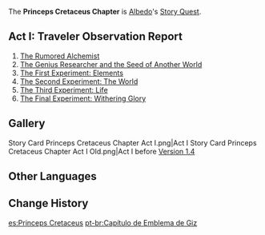 {{Chapter Infobox
|character       = Albedo
|short           = Princeps Cretaceus
|act1            = Traveler Observation Report
|ARReq1          = 40
|keyReq1         = 1
|archonQuestReq1 = [[Prologue]] Act II: [[For a Tomorrow Without Tears]]
}}
The '''Princeps Cretaceus Chapter''' is [[Albedo]]'s [[Story Quest]].

==Act I: Traveler Observation Report==
{{Main|Traveler Observation Report}}
{{Description|The Chief Alchemist of the [[Knights of Favonius]] devotes his energies to exploring the secrets of the world and the life within it.<br />The limitless horizons of knowledge should not be limited to [[Teyvat]]. But even the best researchers in the seven nations struggle to collect samples of life from "beyond" for their reference.<br />&mdash;Perhaps the one who has come from far beyond the skies is the ideal subject for his observation?}}
# [[The Rumored Alchemist]]
# [[The Genius Researcher and the Seed of Another World]]
# [[The First Experiment: Elements]]
# [[The Second Experiment: The World]]
# [[The Third Experiment: Life]]
# [[The Final Experiment: Withering Glory]]

==Gallery==
<gallery hideaddbutton="true" captionalign="center">
Story Card Princeps Cretaceus Chapter Act I.png|Act I
Story Card Princeps Cretaceus Chapter Act I Old.png|Act I before [[Version 1.4]]
</gallery>

==Other Languages==
{{Other Languages
|en      = Princeps Cretaceus Chapter
|zhs     = 白垩之章
|zhs_rm  = Bái'è zhī Zhāng
|zht     = 白堊之章
|zht_rm  = Bái'è zhī Zhāng
|zh_tl   = Chapter of Chalk
|ja      = 白亜の章
|ja_rm   = Hakua no Shou
|ja_tl   = Chapter of Chalk
|ko      = 백악의 장
|ko_rm   = Baek'ak-ui Jang
|ko_tl   = Chalk Chapter
|es      = Princeps Cretaceus
|fr      = Princeps Cretaceus
|ru      = Меловой принцепс
|ru_tl   = Chalk Princeps
|ru_note = {{Lang|mini=1|ru=Принцепс|ru_rm=Printseps}} is a loanword and, by extension, just a {{w|Cyrillization}} of "Princeps". The Russian word for "prince" is {{Lang|mini=1|ru=принц|ru_rm=prints}}.
|th      = บทแห่งองค์ชายชอล์กขาว
|th_rm   = Bot Haeng Ong Chai Chok Khao
|th_tl   = Chapter of the White Chalk Prince
|vi      = {{tt|Chương|章}} Vôi Trắng
|vi_tl   = White Lime Chapter
|de      = Princeps Cretaceus
|id      = Chapter Princeps Cretaceus
|pt      = Capítulo de Giz
|pt_tl   = 
}}

==Change History==
{{Change History|1.2}}

[[es:Princeps Cretaceus]]
[[pt-br:Capítulo de Emblema de Giz]]